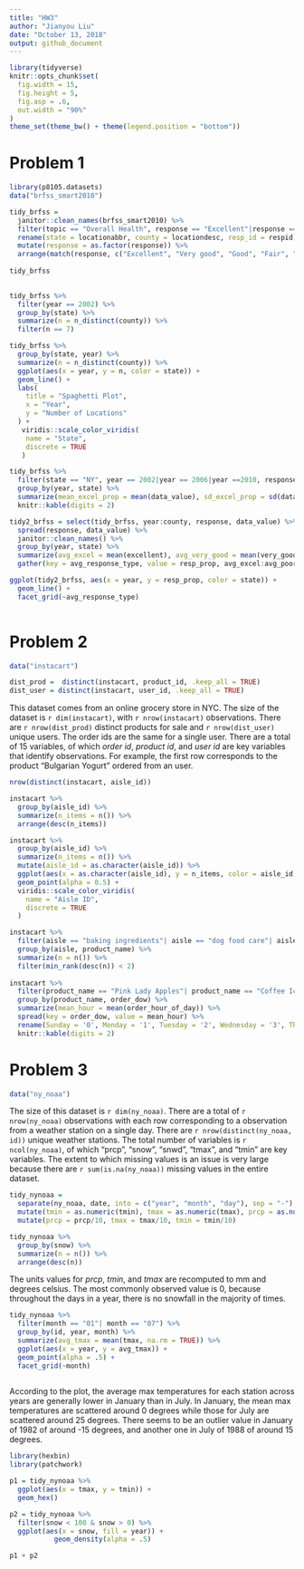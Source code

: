 ```yaml
---
title: "HW3"
author: "Jianyou Liu"
date: "October 13, 2018"
output: github_document
---
```


```r
library(tidyverse)
knitr::opts_chunk$set(
  fig.width = 15,
  fig.height = 5,
  fig.asp = .6,
  out.width = "90%"
)
theme_set(theme_bw() + theme(legend.position = "bottom"))
```

# Problem 1
```r
library(p8105.datasets)
data("brfss_smart2010")
```
```r
tidy_brfss = 
  janitor::clean_names(brfss_smart2010) %>% 
  filter(topic == "Overall Health", response == "Excellent"|response == "Very good"|response == "Good"|response == "Fair"|response == "Poor") %>% 
  rename(state = locationabbr, county = locationdesc, resp_id = respid)  %>% 
  mutate(response = as.factor(response)) %>% 
  arrange(match(response, c("Excellent", "Very good", "Good", "Fair", "Poor")))
  
tidy_brfss
  
```
```r
tidy_brfss %>% 
  filter(year == 2002) %>% 
  group_by(state) %>% 
  summarize(n = n_distinct(county)) %>% 
  filter(n == 7)
```

```r
tidy_brfss %>% 
  group_by(state, year) %>% 
  summarize(n = n_distinct(county)) %>% 
  ggplot(aes(x = year, y = n, color = state)) +
  geom_line() +
  labs(
    title = "Spaghetti Plot",
    x = "Year",
    y = "Number of Locations"
  ) +
   viridis::scale_color_viridis(
    name = "State", 
    discrete = TRUE
   )

```

```r
tidy_brfss %>% 
  filter(state == "NY", year == 2002|year == 2006|year ==2010, response == "Excellent") %>%
  group_by(year, state) %>% 
  summarize(mean_excel_prop = mean(data_value), sd_excel_prop = sd(data_value)) %>% 
  knitr::kable(digits = 2)
```
```r

tidy2_brfss = select(tidy_brfss, year:county, response, data_value) %>% 
  spread(response, data_value) %>% 
  janitor::clean_names() %>% 
  group_by(year, state) %>% 
  summarize(avg_excel = mean(excellent), avg_very_good = mean(very_good), avg_good = mean(good), avg_fair = mean(fair), avg_poor = mean(poor)) %>% 
  gather(key = avg_response_type, value = resp_prop, avg_excel:avg_poor)

ggplot(tidy2_brfss, aes(x = year, y = resp_prop, color = state)) +
  geom_line() +
  facet_grid(~avg_response_type)
  
```
# Problem 2

```r
data("instacart")

dist_prod =  distinct(instacart, product_id, .keep_all = TRUE)
dist_user = distinct(instacart, user_id, .keep_all = TRUE)
```
This dataset comes from an online grocery store in NYC. The size of the dataset is `r dim(instacart)`, with `r nrow(instacart)` observations. There are `r nrow(dist_prod)` distinct products for sale and `r nrow(dist_user)` unique users. The order ids are the same for a single user. There are a total of 15 variables, of which *order id*, *product id*, and *user id* are key variables that identify observations. For example, the first row corresponds to the product "Bulgarian Yogurt" ordered from an user.

```r
nrow(distinct(instacart, aisle_id))

instacart %>% 
  group_by(aisle_id) %>% 
  summarize(n_items = n()) %>% 
  arrange(desc(n_items))

instacart %>% 
  group_by(aisle_id) %>% 
  summarize(n_items = n()) %>%
  mutate(aisle_id = as.character(aisle_id)) %>% 
  ggplot(aes(x = as.character(aisle_id), y = n_items, color = aisle_id)) +
  geom_point(alpha = 0.5) +
  viridis::scale_color_viridis(
    name = "Aisle ID", 
    discrete = TRUE
  )

instacart %>% 
  filter(aisle == "baking ingredients"| aisle == "dog food care"| aisle == "packaged vegetables fruits") %>% 
  group_by(aisle, product_name) %>% 
  summarize(n = n()) %>% 
  filter(min_rank(desc(n)) < 2) 
  
instacart %>% 
  filter(product_name == "Pink Lady Apples"| product_name == "Coffee Ice Cream") %>% 
  group_by(product_name, order_dow) %>% 
  summarize(mean_hour = mean(order_hour_of_day)) %>% 
  spread(key = order_dow, value = mean_hour) %>% 
  rename(Sunday = '0', Monday = '1', Tuesday = '2', Wednesday = '3', Thursday = '4', Friday = '5', Saturday = '6')%>% 
  knitr::kable(digits = 2)

```

# Problem 3

```r
data("ny_noaa")
```
The size of this dataset is `r dim(ny_noaa)`. There are a total of `r nrow(ny_noaa)` observations with each row corresponding to a observation from a weather station on a single day. There are `r nrow(distinct(ny_noaa, id))` unique weather stations. The total number of variables is `r ncol(ny_noaa)`, of which "prcp", "snow", "snwd", "tmax", and "tmin" are key variables. The extent to which missing values is an issue is very large because there are `r sum(is.na(ny_noaa))` missing values in the entire dataset.

```r
tidy_nynoaa = 
  separate(ny_noaa, date, into = c("year", "month", "day"), sep = "-") %>% 
  mutate(tmin = as.numeric(tmin), tmax = as.numeric(tmax), prcp = as.numeric(prcp), snow = as.numeric(snow), snwd = as.numeric(snwd)) %>% 
  mutate(prcp = prcp/10, tmax = tmax/10, tmin = tmin/10)
```

```r
tidy_nynoaa %>% 
  group_by(snow) %>% 
  summarize(n = n()) %>% 
  arrange(desc(n))
```
The units values for *prcp*, *tmin*, and *tmax* are recomputed to mm and degrees celsius.
The most commonly observed value is 0, because throughout the days in a year, there is no snowfall in the majority of times.

```r
tidy_nynoaa %>% 
  filter(month == "01"| month == "07") %>% 
  group_by(id, year, month) %>% 
  summarize(avg_tmax = mean(tmax, na.rm = TRUE)) %>% 
  ggplot(aes(x = year, y = avg_tmax)) +
  geom_point(alpha = .5) +
  facet_grid(~month)
  
```
According to the plot, the average max temperatures for each station across years are generally lower in January than in July. In January, the mean max temperatures are scattered around 0 degrees while those for July are scattered around 25 degrees. There seems to be an outlier value in January of 1982 of around -15 degrees, and another one in July of 1988 of around 15 degrees.
```r
library(hexbin)
library(patchwork)

p1 = tidy_nynoaa %>% 
  ggplot(aes(x = tmax, y = tmin)) +
  geom_hex()

p2 = tidy_nynoaa %>% 
  filter(snow < 100 & snow > 0) %>% 
  ggplot(aes(x = snow, fill = year)) +
           geom_density(alpha = .5)

p1 + p2
```

